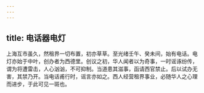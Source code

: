 ```yaml
---
---
---
```

title: 电话器电灯
---



上海互市虽久，然租界一切布置，初亦草草。至光绪壬午、癸未间，始有电话。电灯亦始于中叶，创办者为西德里。创议之初，华人闻者以为奇事，一时谣诼纷传，谓为将遭雷击，人心汹汹，不可抑制。当道患其滋事，函请西官禁止。后以试办无害，其禁乃开。当电话甫行时，谣言亦如之。西人经营租界事业，必随华人之心理而进步，于此可见一斑也。